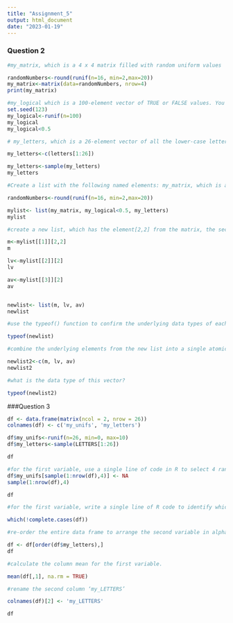 ```yaml
---
title: "Assignment_5"
output: html_document
date: "2023-01-19"
---
```


### Question 2
```r
#my_matrix, which is a 4 x 4 matrix filled with random uniform values

randomNumbers<-round(runif(n=16, min=2,max=20))
my_matrix<-matrix(data=randomNumbers, nrow=4)
print(my_matrix)
```

```r
#my_logical which is a 100-element vector of TRUE or FALSE values. You can do this efficiently by setting up a vector of random values and then applying an inequality to it.
set.seed(123)
my_logical<-runif(n=100)
my_logical
my_logical<0.5
```


```r

# my_letters, which is a 26-element vector of all the lower-case letters in random order.

my_letters<-c(letters[1:26])

my_letters<-sample(my_letters)
my_letters

```

```r
#Create a list with the following named elements: my_matrix, which is a 4 x 4 matrix filled with random uniform values, my_logical which is a 100-element vector of TRUE or FALSE values. 

randomNumbers<-round(runif(n=16, min=2,max=20))

mylist<- list(my_matrix, my_logical<0.5, my_letters)
mylist


```


```r
#create a new list, which has the element[2,2] from the matrix, the second element of the logical vector, and the second element of the letters vector

m<-mylist[[1]][2,2]
m

lv<-mylist[[2]][2]
lv

av<-mylist[[3]][2]
av


newlist<- list(m, lv, av)
newlist

```

```r
#use the typeof() function to confirm the underlying data types of each component in this list

typeof(newlist)
```


```r
#combine the underlying elements from the new list into a single atomic vector with the c() function.

newlist2<-c(m, lv, av)
newlist2

```

```r
#what is the data type of this vector?

typeof(newlist2)

```

###Question 3

```r
df <- data.frame(matrix(ncol = 2, nrow = 26))
colnames(df) <- c('my_unifs', 'my_letters')

df$my_unifs<-runif(n=26, min=0, max=10)
df$my_letters<-sample(LETTERS[1:26])

df
```


```r
#for the first variable, use a single line of code in R to select 4 random rows and replace the numerical values in those rows with NA.
df$my_unifs[sample(1:nrow(df),4)] <- NA
sample(1:nrow(df),4) 

df

```


```r
#for the first variable, write a single line of R code to identify which rows have the missing values.

which(!complete.cases(df))

```

```r
#re-order the entire data frame to arrange the second variable in alphabetical order.

df <- df[order(df$my_letters),]
df


```


```r
#calculate the column mean for the first variable. 

mean(df[,1], na.rm = TRUE)

```

```r
#rename the second column ‘my_LETTERS’

colnames(df)[2] <- 'my_LETTERS'

df
```












